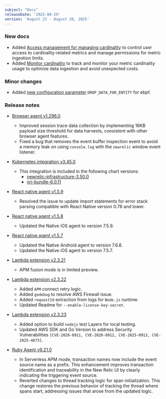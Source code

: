 ```yaml
---
subject: "Docs"
releaseDate: '2025-08-29'
version: 'August 22 - August 28, 2025'
---
```


### New docs

* Added [Access management for managing cardinality](/docs/data-apis/ingest-apis/metric-api/cardinality-access-management/) to control user access to cardinality-related metrics and manage permissions for metric ingestion limits.
* Added [Monitor cardinality](/docs/data-apis/ingest-apis/metric-api/monitor-cardinality/) to track and monitor your metric cardinality usage to optimize data ingestion and avoid unexpected costs.


### Minor changes

* Added [new configuration parameter](/docs/ebpf/linux-installation/#config-params) `DROP_DATA_FOR_ENTITY` for ebpf.

### Release notes

* [Browser agent v1.296.0](/docs/release-notes/new-relic-browser-release-notes/browser-agent-release-notes/browser-agent-v1.296.0)
  * Improved session trace data collection by implementing 16KB payload size threshold for data harvests, consistent with other browser agent features.
  * Fixed a bug that removes the event buffer inspection event to avoid a memory leak on using `console.log` with the `newrelic` window event listener.

* [Kubernetes integration v3.45.0](/docs/release-notes/infrastructure-release-notes/kubernetes-integration-release-notes/kubernetes-integration-3-45-0/)
   * This integration is included in the following chart versions:
     * [newrelic-infrastructure-3.50.0](https://github.com/newrelic/nri-kubernetes/releases/tag/newrelic-infrastructure-3.50.0)
     * [nri-bundle-6.0.11](https://github.com/newrelic/helm-charts/releases/tag/nri-bundle-6.0.11)

* [React native agent v1.5.9 ](/docs/release-notes/mobile-release-notes/react-native-release-notes/react-native-agent-159)
   * Resolved the issue to update import statements for error stack parsing compatible with React Native version 0.78 and lower.
* [React native agent v1.5.8 ](/docs/release-notes/mobile-release-notes/react-native-release-notes/react-native-agent-158)
   * Updated the Native iOS agent to version 7.5.9.
* [React native agent v1.5.7 ](/docs/release-notes/mobile-release-notes/react-native-release-notes/react-native-agent-157)
   * Updated the Native Android agent to version 7.6.8.
   * Updated the Native iOS agent to version 7.5.7.

* [Lambda extension v2.3.21](/docs/release-notes/lambda-extension-release-notes/lambda-extension-2.3.21)
   * APM fusion mode is in limited preview.
* [Lambda extension v2.3.22](/docs/release-notes/lambda-extension-release-notes/lambda-extension-2.3.22)
   * Added `APM` connect retry logic.
   * Added `godebug` to resolve AWS Firewall issue.
   * Added `requestId` extraction from logs for `Node.js` runtime.
   * Updated Readme for `--enable-license-key-secret`.
* [Lambda extension v2.3.23](/docs/release-notes/lambda-extension-release-notes/lambda-extension-2.3.23)
   * Added option to build `nodejs` test Layers for local testing.
   * Updated AWS SDK and Go Version to address Security Vulnerabilities `[CVE-2020-8911, CVE-2020-8912, CVE-2025-0913, CVE-2025-4673]`.

* [Ruby Agent v9.21.0](/docs/release-notes/agent-release-notes/ruby-release-notes/ruby-agent-9-21-0)
   * In Serverless APM mode, transaction names now include the event source name as a prefix. This enhancement improves transaction identification and traceability in the New Relic UI by clearly indicating the triggering event source.
   * Reverted changes to thread tracking logic for span initialization. This change restores the previous behavior of tracking the thread where spans start, addressing issues that arose from the updated logic.
